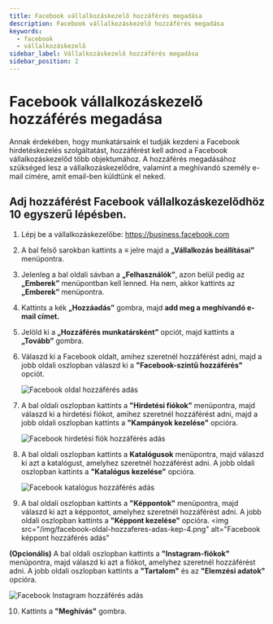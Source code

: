 ```yaml
---
title: Facebook vállalkozáskezelő hozzáférés megadása
description: Facebook vállalkozáskezelő hozzáférés megadása
keywords:
  - facebook
  - vállalkozáskezelő
sidebar_label: Vállalkozáskezelő hozzáférés megadása
sidebar_position: 2
---
```



# <FontAwesomeIcon icon="fa-brands fa-square-facebook text-primary" /> Facebook vállalkozáskezelő hozzáférés megadása

Annak érdekében, hogy munkatársaink el tudják kezdeni a Facebook hirdetéskezelés szolgáltatást, hozzáférést kell adnod a Facebook vállalkozáskezelőd több objektumához. A hozzáférés megadásához szükséged lesz a vállalkozáskezelődre, valamint a meghívandó személy e-mail címére, amit email-ben küldtünk el neked.

## Adj hozzáférést Facebook vállalkozáskezelődhöz 10 egyszerű lépésben.

1. Lépj be a vállalkozáskezelőbe: https://business.facebook.com
2. A bal felső sarokban kattints a **≡** jelre majd a **„Vállalkozás beállításai”** menüpontra.
3. Jelenleg a bal oldali sávban a **„Felhasználók”**, azon belül pedig az **„Emberek”** menüpontban kell lenned. Ha nem, akkor kattints az **„Emberek”** menüpontra.
4. Kattints a kék **„Hozzáadás”** gombra, majd **add meg a meghívandó e-mail címet.**
5. Jelöld ki a **„Hozzáférés munkatársként”** opciót, majd kattints a **„Tovább”** gombra.

6. Válaszd ki a Facebook oldalt, amihez szeretnél hozzáférést adni, majd a jobb oldali oszlopban válaszd ki a **"Facebook-szintű hozzáférés"** opciót.

   <BrowserWindow url="https://business.facebook.com">
     <img
       src="/img/facebook-oldal-hozzaferes-adas-kep-1.png"
       alt="Facebook oldal hozzáférés adás"
     ></img>
   </BrowserWindow>

7. A bal oldali oszlopban kattints a **"Hirdetési fiókok"** menüpontra, majd válaszd ki a hirdetési fiókot, amihez szeretnél hozzáférést adni, majd a jobb oldali oszlopban kattints a **"Kampányok kezelése"** opcióra.

   <BrowserWindow url="https://business.facebook.com">
     <img
       src="/img/facebook-oldal-hozzaferes-adas-kep-2.png"
       alt="Facebook hirdetési fiók hozzáférés adás"
     ></img>
   </BrowserWindow>

8. A bal oldali oszlopban kattints a **Katalógusok** menüpontra, majd válaszd ki azt a katalógust, amelyhez szeretnél hozzáférést adni. A jobb oldali oszlopban kattints a **"Katalógus kezelése"** opcióra.

   <BrowserWindow url="https://business.facebook.com">
     <img
       src="/img/facebook-oldal-hozzaferes-adas-kep-3.png"
       alt="Facebook katalógus hozzáférés adás"
     ></img>
   </BrowserWindow>

9. A bal oldali oszlopban kattints a **"Képpontok"** menüpontra, majd válaszd ki azt a képpontot, amelyhez szeretnél hozzáférést adni. A jobb oldali oszlopban kattints a **"Képpont kezelése"** opcióra.
   <BrowserWindow url="https://business.facebook.com">
     <img
       src="/img/facebook-oldal-hozzaferes-adas-kep-4.png"
       alt="Facebook képpont hozzáférés adás"
     ></img>
   </BrowserWindow>

**(Opcionális)** A bal oldali oszlopban kattints a **"Instagram-fiókok"** menüpontra, majd válaszd ki azt a fiókot, amelyhez szeretnél hozzáférést adni. A jobb oldali oszlopban kattints a **"Tartalom"** és az **"Elemzési adatok"** opcióra.

<BrowserWindow url="https://business.facebook.com">
  <img
    src="/img/facebook-oldal-hozzaferes-adas-kep5.png"
    alt="Facebook Instagram hozzáférés adás"
  ></img>
</BrowserWindow>

10. Kattints a **"Meghívás"** gombra.
